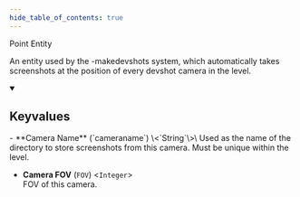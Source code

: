 ```yaml
---
hide_table_of_contents: true
---
```


<!---
!!!!!!
THIS PAGE IS AUTOGENERATED FROM GAME FGD DEFINITIONS!
DO NOT EDIT MANUALLY!
!!!!!!

In order to make edits, you can make an annotation file in /fgd_dump_overrides
-->


Point Entity

An entity used by the -makedevshots system, which automatically takes screenshots at the position of every devshot camera in the level.

<details open>
<summary><h2>Keyvalues</h2></summary>
- **Camera Name** (`cameraname`) \<`String`\>\
Used as the name of the directory to store screenshots from this camera. Must be unique within the level.

- **Camera FOV** (`FOV`) \<`Integer`\>\
FOV of this camera.


 </details>

